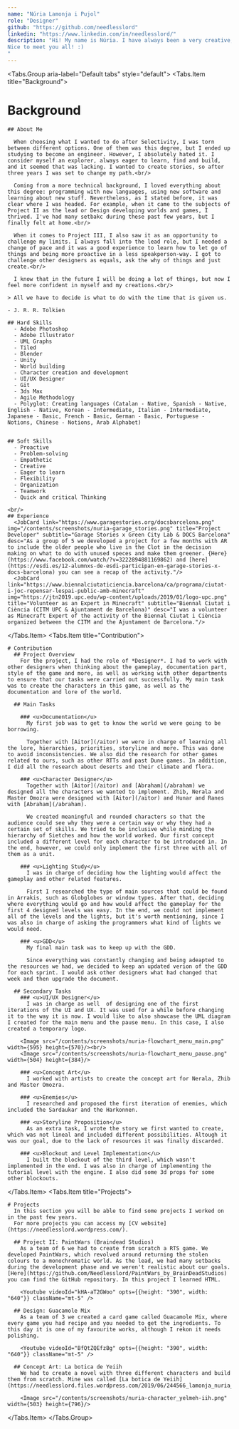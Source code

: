 ```yaml
---
name: "Núria Lamonja i Pujol"
role: "Designer"
github: "https://github.com/needlesslord"
linkedin: "https://www.linkedin.com/in/needlesslord/"
description: "Hi! My name is Núria. I have always been a very creative, curious and especially restless person, so, since the beginning of the degree, I have always known that I wanted to be a designer. Creating worlds and stories is my passion; getting to know new cultures and languages, learning about different mythologies and so on! I'm very glad I got to work with such an amazing team in this challenging project.
Nice to meet you all! :)
"
---
```


<Tabs.Group aria-label="Default tabs" style="default">
  <Tabs.Item title="Background">

  # Background
    ## About Me

      When choosing what I wanted to do after Selectivity, I was torn between different options. One of them was this degree, but I ended up studying to become an engineer. However, I absolutely hated it. I consider myself an explorer, always eager to learn, find and build, and it seemed that was lacking. I wanted to create stories, so after three years I was set to change my path.<br/>

      Coming from a more technical background, I loved everything about this degree: programming with new languages, using new software and learning about new stuff. Nevertheless, as I stated before, it was clear where I was headed. For example, when it came to the subjects of Project II as the lead or Design developing worlds and games, I thrived. I've had many setbakc during these past few years, but I finally felt at home.<br/>

      When it comes to Project III, I also saw it as an opportunity to challenge my limits. I always fall into the lead role, but I needed a change of pace and it was a good experience to learn how to let go of things and being more proactive in a less speakperson-way. I got to challenge other designers as equals, ask the why of things and just create.<br/>

      I know that in the future I will be doing a lot of things, but now I feel more confident in myself and my creations.<br/>

    > All we have to decide is what to do with the time that is given us.
    
    - J. R. R. Tolkien
    
    ## Hard Skills
      - Adobe Photoshop
      - Adobe Illustrator
      - UML Graphs
      - Tiled
      - Blender
      - Unity
      - World building
      - Character creation and development
      - UI/UX Designer
      - Git
      - 3ds Max
      - Agile Methodology
      - Polyglot: Creating languages (Catalan - Native, Spanish - Native, English - Native, Korean - Intermediate, Italian - Intermediate, Japanese - Basic, French - Basic, German - Basic, Portuguese - Notions, Chinese - Notions, Arab Alphabet)

    
    ## Soft Skills
      - Proactive
      - Problem-solving
      - Empathetic
      - Creative
      - Eager to learn
      - Flexibility
      - Organization
      - Teamwork
      - Quick and critical Thinking

    <br/>
    ## Experience
      <JobCard link="https://www.garagestories.org/docsbarcelona.png" img="/contents/screenshots/nuria-garage_stories.png" title="Project Developer" subtitle="Garage Stories x Green City Lab & DOCS Barcelona" desc="As a group of 5 we developed a project for a few months with AR to include the older people who live in the Clot in the decision making on what to do with unused speces and make them greener. {Here}(https://www.facebook.com/watch/?v=3222894881169862) and [here](https://esdi.es/12-alumnxs-de-esdi-participan-en-garage-stories-x-docs-barcelona) you can see a recap of the activity."/>
      <JobCard link="https://www.biennalciutaticiencia.barcelona/ca/programa/ciutat-i-joc-repensar-lespai-public-amb-minecraft" img="https://jtn2019.upc.edu/wp-content/uploads/2019/01/logo-upc.png" title="Volunteer as an Expert in Minecraft" subtitle="Biennal Ciutat i Ciència (CITM UPC & Ajuntament de Barcelona)" desc="I was a volunteer as Minecraft Expert of the activity of the Biennal Ciutat i Ciència organized between the CITM and the Ajuntament de Barcelona."/>

  </Tabs.Item>
  <Tabs.Item title="Contribution">

    # Contribution
      ## Project Overview
        For the project, I had the role of *Designer*. I had to work with other designers when thinking about the gameplay, documentation part, style of the game and more, as well as working with other departments to ensure that our tasks were carried out successfully. My main task was to create the characters in this game, as well as the documentation and lore of the world.

      ## Main Tasks

        ### <u>Documentation</u>
          My first job was to get to know the world we were going to be borrowing.
          
          Together with [Aitor](/aitor) we were in charge of learning all the lore, hierarchies, priorities, storyline and more. This was done to avoid inconsistencies. We also did the research for other games related to ours, such as other RTTs and past Dune games. In addition, I did all the research about deserts and their climate and flora.

        ### <u>Character Designer</u>
          Together with [Aitor](/aitor) and [Abraham](/abraham) we designed all the characters we wanted to implement. Zhib, Nerala and Master Omozra were designed with [Aitor](/aitor) and Hunar and Ranes with [Abraham](/abraham).
          
          We created meaningful and rounded characters so that the audience could see why they were a certain way or why they had a certain set of skills. We tried to be inclusive while minding the hierarchy of Sietches and how the world worked. Our first concept included a different level for each character to be introduced in. In the end, however, we could only implement the first three with all of them as a unit.

        ### <u>Lighting Study</u>
          I was in charge of deciding how the lighting would affect the gameplay and other related features.
          
          First I researched the type of main sources that could be found in Arrakis, such as Globglobes or window types. After that, deciding where everything would go and how would affect the gameplay for the first 4 designed levels was easy. In the end, we could not implement all of the levels and the lights, but it's worth mentioning, since I was also in charge of asking the programmers what kind of lights we would need.

        ### <u>GDD</u>
          My final main task was to keep up with the GDD.
          
          Since everything was constantly changing and being adeapted to the resources we had, we decided to keep an updated verion of the GDD for each sprint. I would ask other designers what had changed that week and then upgrade the document.

      ## Secondary Tasks
        ### <u>UI/UX Designer</u>
          I was in charge as well  of designing one of the first iterations of the UI and UX. It was used for a while before changing it to the way it is now. I would like to also showcase the UML diagram I created for the main menu and the pause menu. In this case, I also created a temporary logo.

        <Image src="/contents/screenshots/nuria-flowchart_menu_main.png" width={595} height={570}/><br/>
        <Image src="/contents/screenshots/nuria-flowchart_menu_pause.png" width={504} height={384}/>

        ### <u>Concept Art</u>
          I worked with artists to create the concept art for Nerala, Zhib and Master Omozra.

        ### <u>Enemies</u>
          I researched and proposed the first iteration of enemies, which included the Sardaukar and the Harkonnen.

        ### <u>Storyline Proposition</u>
          As an extra task, I wrote the story we first wanted to create, which was not lineal and included different possibilities. Altough it was our goal, due to the lack of resources it was finally discarded.

        ### <u>Blockout and Level Implementation</u>
          I built the blockout of the third level, which wasn't implemented in the end. I was also in charge of implementing the tutorial level with the engine. I also did some 3d props for some other blockouts.

  </Tabs.Item>
  <Tabs.Item title="Projects">

    # Projects
      In this section you will be able to find some projects I worked on in the past few years.
      For more projects you can access my [CV website](https://needlesslord.wordpress.com/).

      ## Project II: PaintWars (Braindead Studios)
        As a team of 6 we had to create from scratch a RTS game. We developed PaintWars, which revolved around returning the stolen colours to a monochromatic world. As the lead, we had many setbacks during the development phase and we weren't realistic about our goals. [Here](https://github.com/Needlesslord/PaintWars_by_BrainDeadStudios) you can find the GitHub repository. In this project I learned HTML.

        <Youtube videoId="kHA-aT2GWoo" opts={{height: "390", width: "640"}} className="mt-5" />

      ## Design: Guacamole Mix
        As a team of 3 we created a card game called Guacamole Mix, where every game you had recipe and you needed to get the ingredients. To this day it is one of my favourite works, although I rekon it needs polishing.

        <Youtube videoId="BfQtZQEfzBg" opts={{height: "390", width: "640"}} className="mt-5" />
      
      ## Concept Art: La botica de Yeiih
        We had to create a novel with three different characters and build them from scratch. Mine was called [La botica de Yeiih](https://needlesslord.files.wordpress.com/2019/06/244566_lamonja_nuria_dosier_arte_conceptual.pdf).

        <Image src="/contents/screenshots/nuria-character_yelmeh-iih.png" width={503} height={796}/>

  </Tabs.Item>
</Tabs.Group>
